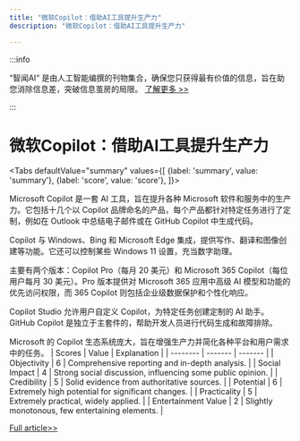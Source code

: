 ```yaml
---
title: "微软Copilot：借助AI工具提升生产力"
description: "微软Copilot：借助AI工具提升生产力"

---
```



:::info

“智闻AI“ 是由人工智能编撰的刊物集合，确保您只获得最有价值的信息，旨在助您消除信息差，突破信息茧房的局限。  [了解更多 >>](/)

:::

# 微软Copilot：借助AI工具提升生产力


<Tabs
	defaultValue="summary"
	values={[
	{label: 'summary', value: 'summary'},
	{label: 'score', value: 'score'},
]}>
<TabItem value="summary">


Microsoft Copilot 是一套 AI 工具，旨在提升各种 Microsoft 软件和服务中的生产力。它包括十几个以 Copilot 品牌命名的产品，每个产品都针对特定任务进行了定制，例如在 Outlook 中总结电子邮件或在 GitHub Copilot 中生成代码。

Copilot 与 Windows、Bing 和 Microsoft Edge 集成，提供写作、翻译和图像创建等功能。它还可以控制某些 Windows 11 设置，充当数字助理。

主要有两个版本：Copilot Pro（每月 20 美元）和 Microsoft 365 Copilot（每位用户每月 30 美元）。Pro 版本提供对 Microsoft 365 应用中高级 AI 模型和功能的优先访问权限，而 365 Copilot 则包括企业级数据保护和个性化响应。

Copilot Studio 允许用户自定义 Copilot，为特定任务创建定制的 AI 助手。GitHub Copilot 是独立于主套件的，帮助开发人员进行代码生成和故障排除。

Microsoft 的 Copilot 生态系统庞大，旨在增强生产力并简化各种平台和用户需求中的任务。
</TabItem>
<TabItem value="score">
	| Scores     | Value   | Explanation |
	| -------- | ------- | ------- |
	| Objectivity  | 6    | Comprehensive reporting and in-depth analysis.    |
	| Social Impact | 4     | Strong social discussion, influencing some public opinion.    |
	| Credibility    | 5    | Solid evidence from authoritative sources.    |
	| Potential    | 6    | Extremely high potential for significant changes.    |
	| Practicality    | 5    | Extremely practical, widely applied.    |
	| Entertainment Value    | 2    | Slightly monotonous, few entertaining elements.    |
</TabItem>
</Tabs>

[Full article>>](https://techcrunch.com/2024/09/16/microsoft-copilot-everything-you-need-to-know-about-microsofts-ai/)
